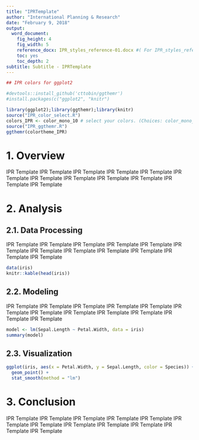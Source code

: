 ```yaml
---
title: "IPRTemplate"
author: "International Planning & Research"
date: "February 9, 2018"
output:
  word_document:
    fig_height: 4
    fig_width: 5
    reference_docx: IPR_styles_reference-01.docx #( For IPR_styles_reference-02.docx, set fig_height: 3, set fig_width: 4)
    toc: yes
    toc_depth: 2
subtitle: Subtitle - IPRTemplate
---
```


```r

## IPR colors for ggplot2

#devtools::install_github('cttobin/ggthemr') 
#install.packages(c("ggplot2", "knitr") 

library(ggplot2);library(ggthemr);library(knitr)
source("IPR_color_select.R")
colors_IPR <- color_mono_10 # select your colors. (Choices: color_mono_4, color_mono_5, color_mono_7, color_mono_10)
source("IPR_ggthemr.R")
ggthemr(colortheme_IPR)

```


# 1. Overview

IPR Template IPR Template IPR Template IPR Template IPR Template IPR Template IPR Template IPR Template IPR Template IPR Template IPR Template IPR Template 

# 2. Analysis
## 2.1. Data Processing
IPR Template IPR Template IPR Template IPR Template IPR Template IPR Template IPR Template IPR Template IPR Template IPR Template IPR Template IPR Template 


```r
data(iris)
knitr::kable(head(iris))

```


## 2.2. Modeling
IPR Template IPR Template IPR Template IPR Template IPR Template IPR Template IPR Template IPR Template IPR Template IPR Template IPR Template IPR Template 

```r
model <- lm(Sepal.Length ~ Petal.Width, data = iris)
summary(model)

```

## 2.3. Visualization

```r

ggplot(iris, aes(x = Petal.Width, y = Sepal.Length, color = Species)) + 
  geom_point() +
  stat_smooth(method = "lm")

```

# 3. Conclusion
IPR Template IPR Template IPR Template IPR Template IPR Template IPR Template IPR Template IPR Template IPR Template IPR Template IPR Template IPR Template 



